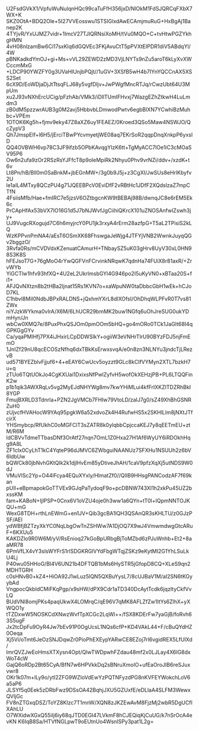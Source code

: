 U2FsdGVkX1/VpfuWuNulqnHQc99caTuFfH356jxD/NlOkM1FdSJQRCqFXbX7WX+K
SKZ0OtA+BDQ2Ole+5I27VVEosswu1STSIGlxdAwECAmjmuRuG+HxBgAj1Banep2K
4TYjvR/YxUJMZ7vidr+1ImcV27TJIQRNsiXoMH/tVu0MQO+C+tvHtwPGZYkhgHMN
4vH08nlzamBw6Ci17sxKlq6dGQVEc3FKjAvuCtT5pPVXtEIPDR1diV5ABdqYl/4W
pBNKadkdYmOJ+gi+Ms+vVL29ZEWD2zMD3VjLNYTs9nZu5aroT6kLyXvXWCccmMxG
+LDCP90YWZFY0g3UVaHlUnjbPQjt//1uGV+3XSfB5wH4b7IYnYQCCnAX5XSS2Set
6cX9D/EoWDjaDjJtTtsqFLJ68y5vgfDljv+JwPWgfMncRTJq/rCwzUbt64U3MpUm
xu2J93vNXhErcUCig/pFzhAb/VMk3/iDllTUmIFHvxj7WazgEZhZtkwH4LuLmdm3
zB0dM5pzzwrAUB3g0M2avj5HbbvbLDmwodPwtv6egbBlXN7YCwhiBzMuhbc+VPEm
1OTOK6Kg5h+fjmv9eky47Z8aXZ6uy1FEAEZ/0Kroed3QSo5Maw4NSWJO/QcZypV3
Qh7JmspEIf+l6H5/jErciTBwPYcvmyetjWE08aq7EKrSoR2qqpDnqXnkpP6yxslD
QQ4OVBWH6vp78C3JF9ifzb5OPbKAvqgYlzK6tt+TgMyACC7lOe1iC3cMOaSV95P6
Ow6n2ufa9zOr2RSzRsYJFfcT8p9oIeMpiRk2Nhyu0Phv9vrNZi/ddv+/xzdK+t6v
Lt8Pn/hB/Bll0m0SaBnkM+jbEGnMW+/3g0b9J5j+z3CgXI/JwSUs8eHrlKbyfv2U
le1aIL4MTxy8QCzPU4g71JQEEBPcV0EviDfF2vRBtHc1JDfF2XQdslzaZ7mpCTfN
4FsiisMfb/Hae+fmIRC7e5jzsV6OZtbgcnKW9tBEBAj98B/dwnqJC8e6rEM5Ek6c
PrCApHfAx53bVX7IO16G1d5J7bNJWvfJgCiihiQKrcX101uZNOSAnfwlZswh3jy+
UJ9VugcRXogujd7C6h6myjrcY0PU1jk3rxyA4rErm28azfpG+T5aL2TPisiS2kLQ
WzKPPvnPmNA4/aEsT6OSmXK68FhswgaJeWjg4JTFYjVNB2WwnkJuyqQGv2bggzO/
3Rvfa0Rs/mCVDVdxKZenuatCAmurH+TNbaySZ5uK03gHrv8UyV30xL0HN98S3K8S
hFEJsoT7G+76gMoO4rYwQGFVnFCrvinkNRqwK7qdnHa74FUiX8r81axR/+ZrvWYb
YiGCTlw1hfv93hfXQ+4U2eL2UkrlmsbGYl4G946po2I5uKyVN0+xBTaa20S+fi1+
AFJQvNXtzn8b2tHBa2ljnat15Rs1KVN7o+xaWpuNW0taDbbcGbH1wEk+hCJoD7KL
C1hbvl8MiI0NdbJBPxRALDNS+jQxhmYXrL8dIXOfsI/OhDhqWLPFvR0T7vs81ZWx
niYJzkWYkma0vIrA/X6M/6LhUCR29bmMK2buw1NGfq6uOhJreSUG0ukYDmHyn/Jn
wbCw0XMQ7e/8PuxPhxQSJOm0pmOOm5bHQ+go4mORo0TCk1JaGlt68I4qGPKGgGYv
Ca/yqaPMlHfj7PX4iJHxirLCpDDWSlkY+ogiiW3eVNHrTlrU90BYzFDJ5njFmEmO
1JnIZf29nU8qcECOSzNfhq6dxTBkKsErwxsvqA/e0n8zn3NLNYu3jndcTjLRezvB
ud571BYEZblvFjjuf6+4+eEAY6CwUcv5oyzzt9GLc8kCIfVYMyn2XTL7bzkH7u+q
zTUo6TQtUOkJo4CgKXUai1DxixsNfPwlZyfvH5wofOkXEHzjPB+PL6LTQQFinK2w
p1b1qik3AWXRqLv5vg2MyEJdNHYWg8mv7kwYHiMLui4kfFrIXKZITDZRhBkI8YGP
FmujBXRLD3TdnrIa+PZN2JgVMCb7FHIw79VtoLD/zaIJ7g0/sZ49XhBhGSNRZuH0
zUjvcfHVAHocW9YAq95pgkW6a52xdvoZk4H4RufwHS5x2SKHlLlm8jNXtJTfcirX
YHSmybcp/RfUkhC0oMGFClT3sZATR8k0ylqbbCpjccaKEJ7y8qEETmEU+ztM/R6M
ldCBVvTdmeTTbasDNf3OrAtf27nqn7OmL1Z0Hxa27H1Af6WyUY6iRDOkhHqg9A8L
ZF1cIx0CyLhT1kC4YqteP96dJMVC6ZWbguiNAANUz7SFXHu1NSUUh2z6bV6ldbUw
bQWCk80jbNvhGKtQIk2k1djlHvEm85yDtiveJhAH/1caV9pfzXqXj5utNDS9W0dJ
VMuVlSc2Yp+O44lFcya4EQuXYxly/HlmatZf0//QIIB9HHsgPANCodzAF7f69kan
pUIl+eBpmapokGoTTVEx9GJqPaTydoqF9o+pcDBNW743XI1h2xkPu45UZ2bxssKM
fam+KABoN+IjlPSP+0Cnx6V1oVZU4oje0h3ww1a6QYn+tT0l+IQpmNNTOJKQU+mG
WexG8TDH+rthLnEWmG+en1JV+Qib3gcBA1lQH3QSAnQR3sKHLTU/z0GJzPSF/AEI
ydWBfjBZTzyXkYC0NqLbgOwTnZSHWw7A1DjOQ7X9wJ4VmwmdwgGtcARuF+6KXUu5
KAKDZlo9R0W6M/yV/RsEnioq27kGoBpURbgBjToMZbd6zPJuWnhb+Et2+8aaMR78
6PmVfLX4vY3slsWYFrS1rlSDGKRGlVYdFbgWTqjZSKz9eKytMI2G1YhLSuLkU4Lj
P40wu05HHoG/BI4V6UN21b4DFTQB1bMs6HySTR5jGfopD8CQ+XLeS9qn2MDHTGRH
c0sHNvB0+kZ4+HiOA92J1wLuz5lQN5QXBuYysL7/8cUJBaV1M/aI2SN6tKGyybAd
VngpocQkbIdCMiFKqPgp/x9sHW/dPX9Cdr1aTD340DcAytTcdk6jqzltyCkfVvLQ
BUdVNl8omjPKs4paqUkwX4LOMrqC/qE96V7qMK8AFLZfZw1ItYs6ZlhX+yXWQO1y
tTZDxwW5NOSKCdXNwzWvfTpXCGc2LqWl++/fSX8KDErFw7yaGjB/foRvh63S5ugF
Jx2tcDpFu9OyR4Jw7bEv91P0OgUcsL1NQs6cfP+KD4VAkL44+F/cBuQYdHZ0Oeqa
Xj5Vi/oTmt6JeOzSNJDqwZr0PioPhEXEypYARwCE8EZoj7rI6vgidREX5LfUlXd/
lmrQVZJwEoHmsXTXysn4Opt/QlwTWDpwhFZdau48mf2x0LJLay4X6IG8dxWoT4cW
GajQ6oRDp2Bt65CyA/BfN7w6HPVkkDq2sBNruXmoIO+ufEaOroJIB6reSJuxvwr8
OKr1k07m+lLy9o/ytI2ZFG9WZIoVdEwYzPQTNFyzdPG8nKVFEYWokchLoV6a5aP6
JLSYf5q0Eek5zDRbFwz9DSsOA42BqhjJXU5GZUxfE/eDLlaA4SLFM3WewxQVIjGc
FV8nZTGxqDSZ/ToYZ8KIzc7T1mnW/XQN8zJKZEwAvM8FjzMj2wbR5DgUCfIXAhLU
O7WXidwXGxQ55iIj6iy68qJTD0EGI47LVkmF8hCJEQiqKjCuUG/k7nSrOcA4evKN
K6IqB8Sa/HTVfNGLpwT9oEUtnUo4WsnISPy3pat1L2g=
